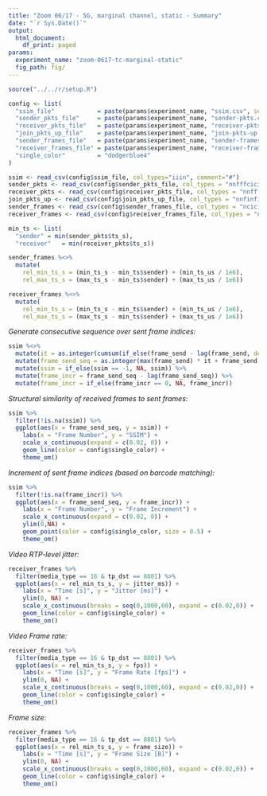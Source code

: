 ```yaml
---
title: "Zoom 06/17 - 5G, marginal channel, static - Summary"
date: "`r Sys.Date()`"
output:
  html_document:
    df_print: paged
params:
  experiment_name: "zoom-0617-tc-marginal-static"
  fig_path: fig/
---
```


```R
source("../../r/setup.R")

config <- list(
  "ssim_file"            = paste(params$experiment_name, "ssim.csv", sep = "-"),
  "sender_pkts_file"     = paste(params$experiment_name, "sender-pkts.csv", sep = "-"),
  "receiver_pkts_file"   = paste(params$experiment_name, "receiver-pkts.csv", sep = "-"),
  "join_pkts_up_file"    = paste(params$experiment_name, "join-pkts-up.csv", sep = "-"),
  "sender_frames_file"   = paste(params$experiment_name, "sender-frames.csv", sep = "-"),
  "receiver_frames_file" = paste(params$experiment_name, "receiver-frames.csv", sep = "-"),
  "single_color"         = "dodgerblue4"
)

```

```r
ssim <- read_csv(config$ssim_file, col_types="iiin", comment="#")
sender_pkts <- read_csv(config$sender_pkts_file, col_types = "nnfffcicifiniiniff")
receiver_pkts <- read_csv(config$receiver_pkts_file, col_types = "nnfffcicifiniiniff")
join_pkts_up <- read_csv(config$join_pkts_up_file, col_types = "nnfinfinifnniifnnn")
sender_frames <- read_csv(config$sender_frames_file, col_types = "nciciiffnnnnniiiin")
receiver_frames <- read_csv(config$receiver_frames_file, col_types = "nciciiffnnnnniiiin")
```

```r
min_ts <- list(
  "sender" = min(sender_pkts$ts_s),
  "receiver"   = min(receiver_pkts$ts_s))

sender_frames %<>%
  mutate(
    rel_min_ts_s = (min_ts_s - min_ts$sender) + (min_ts_us / 1e6),
    rel_max_ts_s = (max_ts_s - min_ts$sender) + (max_ts_us / 1e6))

receiver_frames %<>%
  mutate(
    rel_min_ts_s = (min_ts_s - min_ts$sender) + (min_ts_us / 1e6),
    rel_max_ts_s = (max_ts_s - min_ts$sender) + (max_ts_us / 1e6))
```

*Generate consecutive sequence over sent frame indices:*

```r
ssim %<>%
  mutate(it = as.integer(cumsum(if_else(frame_send - lag(frame_send, default = 0) < -100, 1, 0)))) %>%
  mutate(frame_send_seq = as.integer(max(frame_send) * it + frame_send + if_else(it > 0, 1, 0))) %>%
  mutate(ssim = if_else(ssim == -1, NA, ssim)) %>%
  mutate(frame_incr = frame_send_seq - lag(frame_send_seq)) %>%
  mutate(frame_incr = if_else(frame_incr == 0, NA, frame_incr))
```

*Structural similarity of received frames to sent frames:*

```r
ssim %>%
  filter(!is.na(ssim)) %>%
  ggplot(aes(x = frame_send_seq, y = ssim)) +
    labs(x = "Frame Number", y = "SSIM") +
    scale_x_continuous(expand = c(0.02, 0)) +
    geom_line(color = config$single_color) +
    theme_om()
```

*Increment of sent frame indices (based on barcode matching):*

```r
ssim %>%
  filter(!is.na(frame_incr)) %>%
  ggplot(aes(x = frame_send_seq, y = frame_incr)) +
    labs(x = "Frame Number", y = "Frame Increment") +
    scale_x_continuous(expand = c(0.02, 0)) +
    ylim(0,NA) +
    geom_point(color = config$single_color, size = 0.5) +
    theme_om()
```

*Video RTP-level jitter:*

```r
receiver_frames %>%
  filter(media_type == 16 & tp_dst == 8801) %>%
  ggplot(aes(x = rel_min_ts_s, y = jitter_ms)) +
    labs(x = "Time [s]", y = "Jitter [ms]") +
    ylim(0, NA) +
    scale_x_continuous(breaks = seq(0,1000,60), expand = c(0.02,0)) +
    geom_line(color = config$single_color) +
    theme_om()
```

*Video Frame rate:*

```r
receiver_frames %>%
  filter(media_type == 16 & tp_dst == 8801) %>%
  ggplot(aes(x = rel_min_ts_s, y = fps)) +
    labs(x = "Time [s]", y = "Frame Rate [fps]") +
    ylim(0, NA) +
    scale_x_continuous(breaks = seq(0,1000,60), expand = c(0.02,0)) +
    geom_line(color = config$single_color) +
    theme_om()
```

*Frame size:*

```r
receiver_frames %>%
  filter(media_type == 16 & tp_dst == 8801) %>%
  ggplot(aes(x = rel_min_ts_s, y = frame_size)) +
    labs(x = "Time [s]", y = "Frame Size [B]") +
    ylim(0, NA) +
    scale_x_continuous(breaks = seq(0,1000,60), expand = c(0.02,0)) +
    geom_line(color = config$single_color) +
    theme_om()
```
